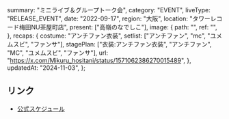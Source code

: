   summary: "ミニライブ＆グループトーク会",
  category: "EVENT",
  liveType: "RELEASE_EVENT",
  date: "2022-09-17",
  region: "大阪",
  location: "タワーレコード梅田NU茶屋町店",
  present: ["高嶺のなでしこ"],
  image: {
    path: "",
    ref: "",
  },
  recaps: {
    costume: "アンチファン衣装",
    setlist: ["アンチファン", "mc", "ユメムスビ", "ファンサ"],
    stagePlan: ["衣装:アンチファン衣装", "アンチファン", "MC", "ユメムスビ", "ファンサ"],
    url: "https://x.com/Mikuru_hositani/status/1571062386270015489",
  },
  updatedAt: "2024-11-03",
};

## リンク

- [公式スケジュール](https://takanenonadeshiko.jp/?p=437)
